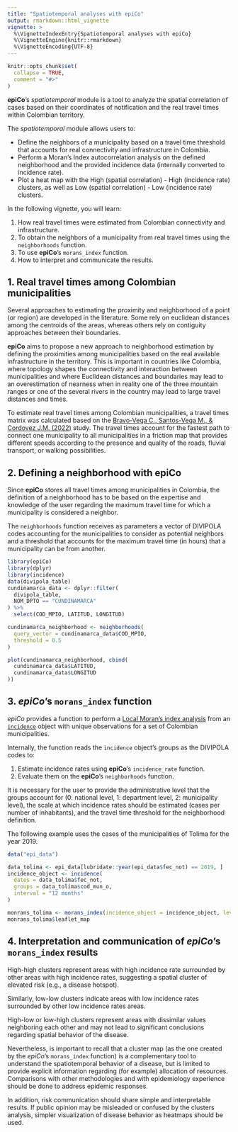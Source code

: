 ```yaml
---
title: "Spatiotemporal analyses with epiCo"
output: rmarkdown::html_vignette
vignette: >
  %\VignetteIndexEntry{Spatiotemporal analyses with epiCo}
  %\VignetteEngine{knitr::rmarkdown}
  %\VignetteEncoding{UTF-8}
---
```


```r
knitr::opts_chunk$set(
  collapse = TRUE,
  comment = "#>"
)
```

**epiCo**'s *spatiotemporal* module is a tool to analyze the spatial correlation of cases based on their coordinates of notification and the real travel times within Colombian territory.

The *spatiotemporal* module allows users to:

- Define the neighbors of a municipality based on a travel time threshold that accounts for real connectivity and infrastructure in Colombia.
- Perform a Moran’s Index autocorrelation analysis on the defined neighborhood and the provided incidence data (internally converted to incidence rate).
- Plot a heat map with the High (spatial correlation) - High (incidence rate) clusters, as well as Low (spatial correlation) - Low (incidence rate) clusters.

In the following vignette, you will learn:

1. How real travel times were estimated from Colombian connectivity and infrastructure.
2. To obtain the neighbors of a municipality from real travel times using the `neighborhoods` function.
3. To use **epiCo**’s `morans_index` function.
4. How to interpret and communicate the results.

## 1. Real travel times among Colombian municipalities

Several approaches to estimating the proximity and neighborhood of a point (or region) are developed in the literature. Some rely on euclidean distances among the centroids of the areas, whereas others rely on contiguity approaches between their boundaries.

**epiCo** aims to propose a new approach to neighborhood estimation by defining the proximities among municipalities based on the real available infrastructure in the territory. This is important in countries like Colombia, where topology shapes the connectivity and interaction between municipalities and where Euclidean distances and boundaries may lead to an overestimation of nearness when in reality one of the three mountain ranges or one of the several rivers in the country may lead to large travel distances and times.

To estimate real travel times among Colombian municipalities, a travel times matrix was calculated based on the [Bravo-Vega C., Santos-Vega M., & Cordovez J.M. (2022)](https://doi.org/10.1371/journal.pntd.0011117) study. The travel times account for the fastest path to connect one municipality to all municipalities in a friction map that provides different speeds according to the presence and quality of the roads, fluvial transport, or walking possibilities.

## 2. Defining a neighborhood with **epiCo**

Since **epiCo** stores all travel times among municipalities in Colombia, the definition of a neighborhood has to be based on the expertise and knowledge of the user regarding the maximum travel time for which a municipality is considered a neighbor. 

The `neighborhoods` function receives as parameters a vector of DIVIPOLA codes accounting for the municipalities to consider as potential neighbors and a threshold that accounts for the maximum travel time (in hours) that a municipality can be from another.

```r
library(epiCo)
library(dplyr)
library(incidence)
data(divipola_table)
cundinamarca_data <- dplyr::filter(
  divipola_table,
  NOM_DPTO == "CUNDINAMARCA"
) %>%
  select(COD_MPIO, LATITUD, LONGITUD)

cundinamarca_neighborhood <- neighborhoods(
  query_vector = cundinamarca_data$COD_MPIO,
  threshold = 0.5
)

plot(cundinamarca_neighborhood, cbind(
  cundinamarca_data$LATITUD,
  cundinamarca_data$LONGITUD
))
```

## 3. *epiCo*'s `morans_index` function

*epiCo* provides a function to perform a [Local Moran's index analysis](https://r-spatial.github.io/spdep/reference/moran.plot.html) from an [`incidence`](https://www.repidemicsconsortium.org/incidence/) object with unique observations for a set of Colombian municipalities.

Internally, the function reads the `incidence` object's groups as the DIVIPOLA codes to:

1) Estimate incidence rates using **epiCo**'s `incidence_rate` function.
2) Evaluate them on the **epiCo**'s `neighborhoods` function.

It is necessary for the user to provide the administrative level that the groups account for (0: national level, 1: department level, 2: municipality level), the scale at which incidence rates should be estimated (cases per number of inhabitants), and the travel time threshold for the neighborhood definition.

The following example uses the cases of the municipalities of Tolima for the year 2019.
```r
data("epi_data")

data_tolima <- epi_data[lubridate::year(epi_data$fec_not) == 2019, ]
incidence_object <- incidence(
  dates = data_tolima$fec_not,
  groups = data_tolima$cod_mun_o,
  interval = "12 months"
)

monrans_tolima <- morans_index(incidence_object = incidence_object, level = 2)
monrans_tolima$leaflet_map
```

## 4. Interpretation and communication of *epiCo*'s `morans_index` results

High-high clusters represent areas with high incidence rate surrounded by other areas with high incidence rates, suggesting a spatial cluster of elevated risk (e.g., a disease hotspot).

Similarly, low-low clusters indicate areas with low incidence rates surrounded by other low incidence rates areas.

High-low or low-high clusters represent areas with dissimilar values neighboring each other and may not lead to significant conclusions regarding spatial behavior of the disease.

Nevertheless, is important to recall that a cluster map (as the one created by the *epiCo*'s `morans_index` function) is a complementary tool to understand the spatiotemporal behavior of a disease, but is limited to provide explicit information regarding (for example) allocation of  resources. Comparisons with other methodologies and with epidemiology experience should be done to address epidemic responses.

In addition, risk communication should share simple and interpretable results. If public opinion may be misleaded or confused by the clusters analysis, simpler visualization of disease behavior as heatmaps should be used.
